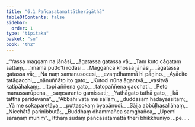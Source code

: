 ```yaml
---
title: "6.1 Pañcasatamattātherīgāthā"
tableOfContents: false
sidebar:
  order: 1
type: "tipitaka"
basket: "su"
book: "th2"
---
```



<DynamicBreadcrumb />

<Division number="127" book="th2">

<Paragraph number="182" type="verses" book="th2">
_“Yassa maggaṃ na jānāsi,_  
_āgatassa gatassa vā;_  
_Taṃ kuto cāgataṃ sattaṃ,_  
_‘mama putto’ti rodasi._  

</Paragraph>

</Division>
<Division number="128" book="th2">

<Paragraph number="183" type="verses" book="th2">
_Maggañca khossa jānāsi,_  
_āgatassa gatassa vā;_  
_Na naṃ samanusocesi,_  
_evaṃdhammā hi pāṇino._  

</Paragraph>

</Division>
<Division number="129" book="th2">

<Paragraph number="184" type="verses" book="th2">
_Ayācito tatāgacchi,_  
_nānuññāto ito gato;_  
_Kutoci nūna āgantvā,_  
_vasitvā katipāhakaṃ;_  
_Itopi aññena gato,_  
_tatopaññena gacchati._  

</Paragraph>

</Division>
<Division number="130" book="th2">

<Paragraph number="185" type="verses" book="th2">
_Peto manussarūpena,_  
_saṃsaranto gamissati;_  
_Yathāgato tathā gato,_  
_kā tattha paridevanā”._  

</Paragraph>

</Division>
<Division number="131" book="th2">

<Paragraph number="186" type="verses" book="th2">
_“Abbahī vata me sallaṃ,_  
_duddasaṃ hadayassitaṃ;_  
_Yā me sokaparetāya,_  
_puttasokaṃ byapānudi._  

</Paragraph>

</Division>
<Division number="132" book="th2">

<Paragraph number="187" type="verses" book="th2">
_Sājja abbūḷhasallāhaṃ,_  
_Nicchātā parinibbutā;_  
_Buddhaṃ dhammañca saṃghañca,_  
_Upemi saraṇaṃ muniṃ”._  

</Paragraph>

<Paragraph number="188" book="th2">
Itthaṃ sudaṃ pañcasatamattā therī bhikkhuniyo …pe… .
</Paragraph>
</Division>